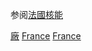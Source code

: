 {{Portal box|能源|核技术|法國}}

参阅[[法國核能|法國核能]]
{{Commons category|Nuclear power plants in France}}

[[Category:法國核能|廠]]
[[Category:歐洲各國核能發電廠|France]]
[[Category:各國核電站|France]]